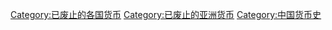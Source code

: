 [[Category:已废止的各国货币|Category:已废止的各国货币]]
[[Category:已废止的亚洲货币‎|Category:已废止的亚洲货币‎]]
[[Category:中国货币史|Category:中国货币史]]